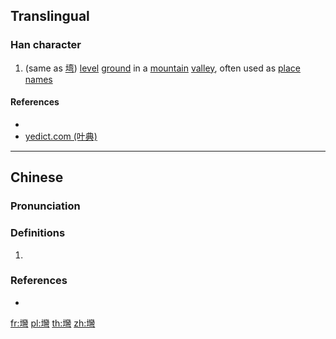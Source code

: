 {{character info/new}}
{{also|塆}}
==Translingual==

===Han character===
{{Han char|rn=32|rad=土|as=22|sn=25|four=|canj=GVFN|ids=⿰土彎}}

# (same as [[塆]]) [[level]] [[ground]] in a [[mountain]] [[valley]], often used as [[place]] [[name]]s

====References====
* {{Han ref|kx=0242.361|hdz=80012.050|uh=58EA|ud=22762}}
* [http://yedict.com/htm/58/58EA.htm yedict.com (叶典)]

----

==Chinese==
{{zh-forms|s=塆}}

===Pronunciation===
{{zh-pron
|m=wān
|c=waan1
|cat=
}}

===Definitions===
{{zh-hanzi}}

# {{rfdef|zh}}

===References===
* {{R:yue:Jyutping Database}}

[[fr:壪]]
[[pl:壪]]
[[th:壪]]
[[zh:壪]]